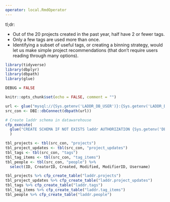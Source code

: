 ```yaml
---
operator: local.RmdOperator
---
```


tl;dr:

* Out of the 20 projects created in the past year, half have 2 or fewer tags.
* Only a few tags are used more than once.
* Identifying a subset of useful tags, or creating a binning strategy, would let us make simple project recommendations (that don't require users reading through many options).

```r
library(tidyverse)
library(dbplyr)
library(dbpath)
library(glue)

DEBUG = FALSE

knitr::opts_chunk$set(echo = FALSE, comment = "")
```

```r
url <- glue("mysql://{Sys.getenv('LADDR_DB_USER')}:{Sys.getenv('LADDR_DB_PASS')}@poplar.phl.io:3306/code-for-philly")
src_con <- DBI::dbConnect(dbpath(url))

# Create laddr schema in datawarehouse
cfp_execute(
  glue("CREATE SCHEMA IF NOT EXISTS laddr AUTHORIZATION {Sys.getenv('DEFAULT_USER')};")
  )
```


```r
tbl_projects <- tbl(src_con, "projects")
tbl_project_updates <- tbl(src_con, "project_updates")
tbl_tags <- tbl(src_con, "tags")
tbl_tag_items <- tbl(src_con, "tag_items")
tbl_people <- tbl(src_con, "people") %>%
  select(ID, CreatorID, Created, Modified, ModifierID, Username)
```


```r
tbl_projects %>% cfp_create_table("laddr.projects")
tbl_project_updates %>% cfp_create_table("laddr.project_updates")
tbl_tags %>% cfp_create_table("laddr.tags")
tbl_tag_items %>% cfp_create_table("laddr.tag_items")
tbl_people %>% cfp_create_table("laddr.people")

```